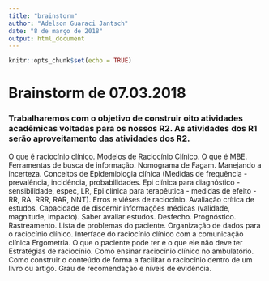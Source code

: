 ```yaml
---
title: "brainstorm"
author: "Adelson Guaraci Jantsch"
date: "8 de março de 2018"
output: html_document
---
```


```r
knitr::opts_chunk$set(echo = TRUE)
```

# Brainstorm de 07.03.2018

### Trabalharemos com o objetivo de construir oito atividades acadêmicas voltadas para os nossos R2. As atividades dos R1 serão aproveitamento das atividades dos R2.  


O que é raciocínio clínico. Modelos de Raciocínio Clínico. O que é MBE. Ferramentas de busca de informação. Nomograma de Fagam. Manejando a incerteza. Conceitos de Epidemiologia clínica (Medidas de frequência - prevalência, incidência, probabilidades. Epi clínica para diagnóstico - sensibilidade, espec, LR, Epi clínica para terapêutica - medidas de efeito - RR, RA, RRR, RAR, NNT). Erros e viéses de raciocínio. Avaliação crítica de estudos. Capacidade de discernir informações médicas (validade, magnitude, impacto). Saber avaliar estudos. Desfecho. Prognóstico. Rastreamento. Lista de problemas do paciente. Organização de dados para o raciocínio clínico. Interface do raciocínio clínico com a comunicação clínica
Ergometria. O que o paciente pode ter e o que ele não deve ter
Estratégias de raciocínio. Como ensinar raciocínio clínico no ambulatório. Como construir o conteúdo de forma a facilitar o raciocínio dentro de um livro ou artigo. Grau de recomendação e níveis de evidência. 
